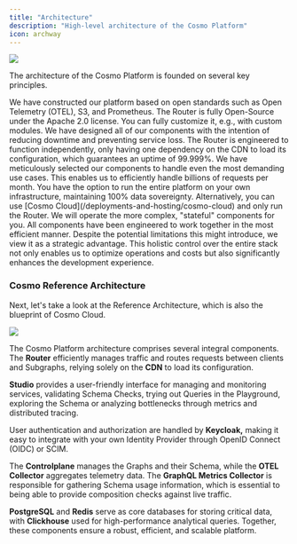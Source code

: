 ```yaml
---
title: "Architecture"
description: "High-level architecture of the Cosmo Platform"
icon: archway
---
```


<Frame>
<img src="/images/architecture-overview.png" />
</Frame>

The architecture of the Cosmo Platform is founded on several key principles.

<CardGroup>
<Card title="Open Source" icon="square-1">
 We have constructed our platform based on open standards such as Open Telemetry (OTEL), S3, and Prometheus. The Router is fully Open-Source under the Apache 2.0 license. You can fully customize it, e.g., with custom modules.
</Card>
<Card title="High Availability" icon="square-2">
 We have designed all of our components with the intention of reducing downtime and preventing service loss. The Router is engineered to function independently, only having one dependency on the CDN to load its configuration, which guarantees an uptime of 99.999%.
</Card>
<Card title="Cost-Efficiency at Scale" icon="square-3">
 We have meticulously selected our components to handle even the most demanding use cases. This enables us to efficiently handle billions of requests per month.
</Card>
<Card title="Hybrid Deployments" icon="square-4">
 You have the option to run the entire platform on your own infrastructure, maintaining 100% data sovereignty. Alternatively, you can use [Cosmo Cloud](/deployments-and-hosting/cosmo-cloud) and only run the Router. We will operate the more complex, "stateful" components for you.
</Card>
<Card title="Optimized Solution" icon="square-5">
 All components have been engineered to work together in the most efficient manner. Despite the potential limitations this might introduce, we view it as a strategic advantage. This holistic control over the entire stack not only enables us to optimize operations and costs but also significantly enhances the development experience.
</Card>
</CardGroup>

### Cosmo Reference Architecture

Next, let's take a look at the Reference Architecture, which is also the blueprint of Cosmo Cloud.

<Frame caption="Cosmo Reference Architecture Overview">
  <img src="/images/image-4.png" />
</Frame>

The Cosmo Platform architecture comprises several integral components. The **Router** efficiently manages traffic and routes requests between clients and Subgraphs, relying solely on the **CDN** to load its configuration.

**Studio** provides a user-friendly interface for managing and monitoring services, validating Schema Checks, trying out Queries in the Playground, exploring the Schema or analyzing bottlenecks through metrics and distributed tracing.

User authentication and authorization are handled by **Keycloak,** making it easy to integrate with your own Identity Provider through OpenID Connect (OIDC) or SCIM.

The **Controlplane** manages the Graphs and their Schema, while the **OTEL Collector** aggregates telemetry data. The **GraphQL Metrics Collector** is responsible for gathering Schema usage information, which is essential to being able to provide composition checks against live traffic.

**PostgreSQL** and **Redis** serve as core databases for storing critical data, with **Clickhouse** used for high-performance analytical queries. Together, these components ensure a robust, efficient, and scalable platform.
